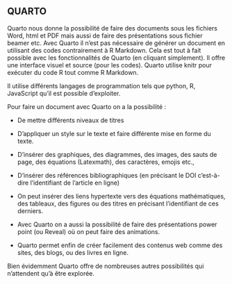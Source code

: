 ## QUARTO

Quarto nous donne la possibilité de faire des documents sous les fichiers Word, html et PDF mais aussi de faire des présentations sous fichier beamer etc. Avec Quarto il n'est pas nécessaire de générer un document en utilisant des codes contrairement à R Markdown. Cela est tout à fait possible avec les fonctionnalités de Quarto (en cliquant simplement). Il offre une interface visuel et source (pour les codes). Quarto utilise knitr pour exécuter du code R tout comme R Markdown.

Il utilise différents langages de programmation tels que python, R, JavaScript qu'il est possible d'exploiter.

Pour faire un document avec Quarto on a la possibilité :

-   De mettre différents niveaux de titres

-   D'appliquer un style sur le texte et faire différente mise en forme du texte.

-   D'insérer des graphiques, des diagrammes, des images, des sauts de page, des équations (Latexmath), des caractères, emojis etc.,

-   D'insérer des références bibliographiques (en précisant le DOI c'est-à-dire l'identifiant de l'article en ligne)

-   On peut insérer des liens hypertexte vers des équations mathématiques, des tableaux, des figures ou des titres en précisant l'identifiant de ces derniers.

-   Avec Quarto on a aussi la possibilité de faire des présentations power point (ou Reveal) où on peut faire des animations.

-   Quarto permet enfin de créer facilement des contenus web comme des sites, des blogs, ou des livres en ligne.

Bien évidemment Quarto offre de nombreuses autres possibilités qui n'attendent qu'à être explorée.
